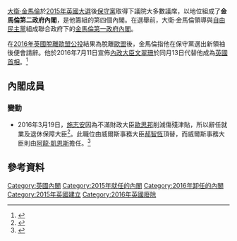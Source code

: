 {{NoteTA
|G1=PoliticiansUK
|G2=UK Government
|G3=People
|G3=UK Places
|T=zh-cn:第二次卡梅伦内阁;zh-hk:甘民樂第二政府內閣;zh-tw:第二次卡麥隆內閣;
|1=zh-cn:戴维·卡梅伦;zh-hk:甘民樂; zh-tw:大衛·卡麥隆;
|2=zh:大衛·金馬倫;zh-hk:甘民樂; zh-tw:大衛·卡麥隆;
|3=zh:金馬倫;zh-hk:甘民樂; zh-tw:卡麥隆;
|4=zh-cn:第二次卡梅伦内阁;zh-hk:甘民樂第二政府內閣;zh:金馬倫第二政府內閣;zh-tw:第二次卡麥隆內閣;
|5=zh-hk:賀方柏;zh-cn:罗伯特·哈方;zh-tw:羅伯特·哈方;
}}
{{Infobox government cabinet
|cabinet_name = 金馬倫第二政府內閣
|cabinet_type = ministry
|cabinet_number =
|jurisdiction = [[聯合王國|聯合王國]]
|incumbent = 2015年－2016年
|image = David Cameron announces resignation.jpg
|date_formed = 2015年5月8日
|date_dissolved = 2016年7月13日
|government_head  = [[大衛·金馬倫|大衛·金馬倫]]
|government_head_history =
|state_head = 女皇[[伊利沙白二世|伊利沙白二世]]
|current_number = 32
|former_members_number =
|total_number = 
|political_party = [[保守黨_(英國)|保守黨]]
|legislature_status = {{le|多數政府|Majority government|多數政府}}
|legislature_term = [[2011年固定任期制國會法案|五年]]
|election  = [[2015年英國大選|2015年英國大選]]
|budget = {{le|2015年7月英國預算|July 2015 United Kingdom budget|2015年預算}}<br>{{le|2016年英國預算|2016 United Kingdom budget|2016年預算}}
|opposition_cabinet = {{le|夏雅雯第二影子內閣|Second Shadow Cabinet of Harriet Harman}}<br>[[Template:杰里米·科尔宾影子内阁|郝爾彬影子內閣]]
|opposition_party = [[工黨_(英國)|工黨]]
|opposition_leader = [[夏雅雯|夏雅雯]]（2015）<br>[[郝爾彬|郝爾彬]]（2015－16）
|incoming_formation =
|outgoing_formation =
|previous = [[金馬倫第一政府內閣|金馬倫第一政府內閣]]
|successor = [[文翠珊內閣|文翠珊內閣]]
}}
[[大衛·金馬倫|大衛·金馬倫]]於[[2015年英國大選|2015年英國大選]]後[[保守黨_(英國)|保守黨]]取得下議院大多數議席，以{{le|多數政府|Majority government|多數政府}}地位組成了'''金馬倫第二政府內閣'''，是他籌組的第四個內閣。在選舉前，大衛·金馬倫領導與[[自由民主黨_(英國)|自由民主黨]]組成聯合政府下的[[金馬倫第一政府內閣|金馬倫第一政府內閣]]。

在[[2016年英國脫離歐盟公投|2016年英國脫離歐盟公投]]結果為脫離[[歐盟|歐盟]]後，金馬倫指他在保守黨選出新領袖後便會請辭。他於2016年7月11日宣佈[[內政大臣_(英國)|內政大臣]][[文翠珊|文翠珊]]於同月13日代替他成為[[英國首相|英國首相]]。<ref name="BBC11J">{{cite news | url=http://www.bbc.com/news/uk-politics-36768148 | title=Theresa May to succeed Cameron as UK PM on Wednesday | work=BBC News | date=11 July 2016 | accessdate=11 July 2016}}</ref>

== 內閣成員 ==
{{甘民樂內閣4}}

===變動===
*2016年3月19日，[[施志安|施志安]]因為不滿財政大臣[[歐思邦|歐思邦]]削減傷殘津貼，所以辭任就業及退休保障大臣<ref name="BBC19MAR16">{{cite news |url=http://www.bbc.com/news/uk-politics-35850200 |title=Iain Duncan Smith quits: David Cameron 'puzzled' by resignation |work=BBC News |date=19 March 2016 |accessdate=19 March 2016}}</ref>。此職位由威爾斯事務大臣[[郝智恆|郝智恆]]頂替，而威爾斯事務大臣則由[[阿龍·凱恩斯|阿龍·凱恩斯]]擔任。<ref name="GD19MAR16">{{cite news |url=http://www.theguardian.com/politics/2016/mar/19/stephen-crabb-appointed-new-work-and-pensions-secretary |title=Stephen Crabb appointed new work and pensions secretary |work=The Guardian |date=19 March 2016 |accessdate=19 March 2016}}</ref>

==參考資料==
{{reflist}}

{{ER2 Cabinet|[[金馬倫第一政府內閣|金馬倫（一）]]|金馬倫（二）|2015年 — 2016年|[[文翠珊內閣|文翠珊內閣]]}}
[[Category:英國內閣|Category:英國內閣]]
[[Category:2015年就任的內閣|Category:2015年就任的內閣]]
[[Category:2016年卸任的內閣|Category:2016年卸任的內閣]]
[[Category:2015年英國建立|Category:2015年英國建立]]
[[Category:2016年英國廢除|Category:2016年英國廢除]]